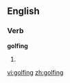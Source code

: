 ==English==
===Verb===
'''golfing'''
# {{present participle of|[[golf]]}}

[[vi:golfing]]
[[zh:golfing]]